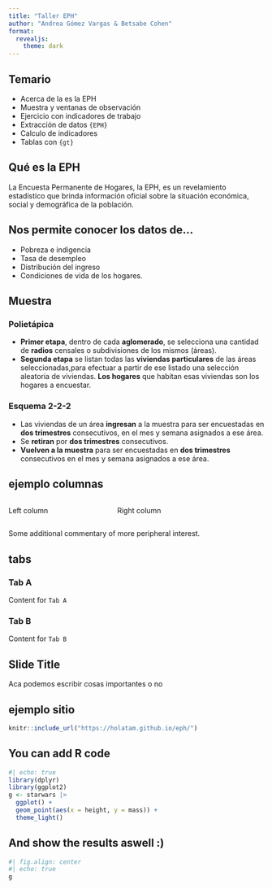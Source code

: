 ```yaml
---
title: "Taller EPH"
author: "Andrea Gómez Vargas & Betsabe Cohen"
format:
  revealjs: 
    theme: dark
---
```


##  {background-color="black" background-image="portada.png" background-size="1800px" background-repeat="repeat"}

## Temario

-   Acerca de la es la EPH
-   Muestra y ventanas de observación
-   Ejercicio con indicadores de trabajo
-   Extracción de datos `{EPH}`
-   Calculo de indicadores
-   Tablas con `{gt}`

## Qué es la EPH {background-color="white"}

La Encuesta Permanente de Hogares, la EPH, es un revelamiento estadístico que brinda información oficial sobre la situación económica, social y demográfica de la población.

## Nos permite conocer los datos de... {background-color="white"}

-   Pobreza e indigencia
-   Tasa de desempleo
-   Distribución del ingreso
-   Condiciones de vida de los hogares.

## Muestra {background-color="white"}

::: panel-tabset
### Polietápica

-   **Primer etapa**, dentro de cada **aglomerado**, se selecciona una cantidad de **radios** censales o subdivisiones de los mismos (áreas).
-   **Segunda etapa** se listan todas las **viviendas particulares** de las áreas seleccionadas,para efectuar a partir de ese listado una selección aleatoria de viviendas. **Los hogares** que habitan esas viviendas son los hogares a encuestar.

### Esquema 2-2-2
-   Las viviendas de un área **ingresan** a la muestra para ser encuestadas en **dos trimestres** consecutivos, en el mes y semana asignados a ese área.
-   Se **retiran** por **dos trimestres** consecutivos.
-   **Vuelven a la muestra** para ser encuestadas en **dos trimestres** consecutivos en el mes y semana asignados a ese área.
:::

## ejemplo columnas

::: columns
::: {.column width="40%"}
Left column
:::

::: {.column width="60%"}
Right column
:::
:::

::: aside
Some additional commentary of more peripheral interest.
:::

## tabs

::: panel-tabset
### Tab A

Content for `Tab A`

### Tab B

Content for `Tab B`
:::

## Slide Title {background-color="aquamarine"}

Aca podemos escribir cosas importantes o no

## ejemplo sitio

```r
knitr::include_url("https://holatam.github.io/eph/")
```

## You can add R code

```r
#| echo: true
library(dplyr)
library(ggplot2)
g <- starwars |> 
  ggplot() +
  geom_point(aes(x = height, y = mass)) +
  theme_light()
```

## And show the results aswell :)

```r
#| fig.align: center
#| echo: true
g 
```
